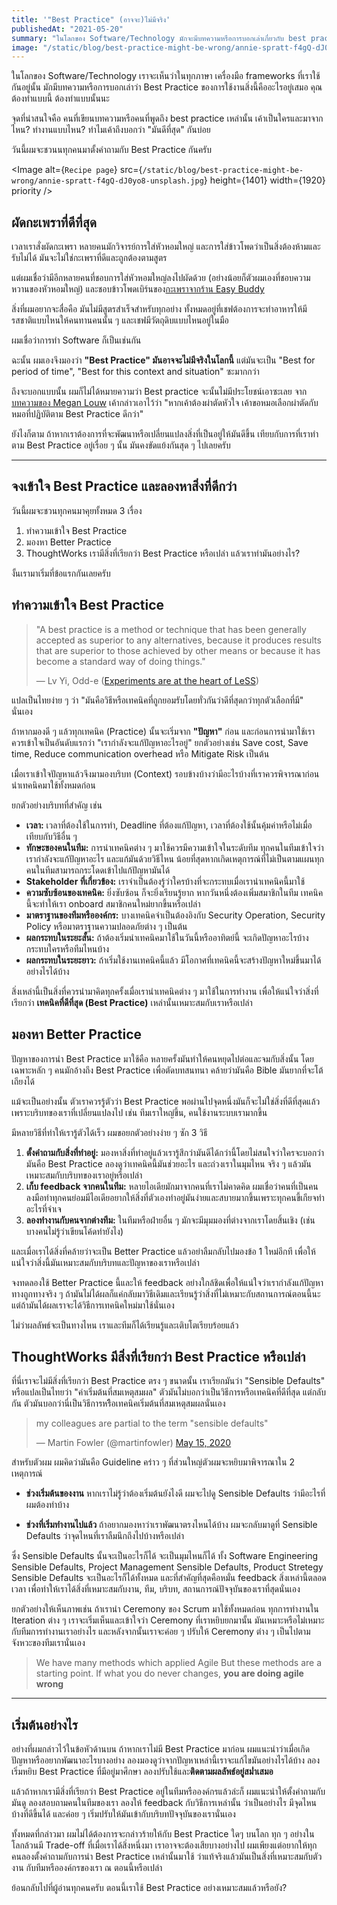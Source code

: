 ```yaml
---
title: '"Best Practice" (อาจจะ)ไม่มีจริง'
publishedAt: "2021-05-20"
summary: "ในโลกของ Software/Technology มักจะมีบทความหรือการบอกเล่าเกี่ยวกับ best practice จุดที่น่าสนใจคือ คนที่เขียนบทความเหล่านั้นหรือคนที่พูด best practice เหล่านั้น เค้าเป็นใคร? มาจากไหน? ทำงานแบบไหน? ทำไมมาถึงบอกว่า มันดีที่สุด"
image: "/static/blog/best-practice-might-be-wrong/annie-spratt-f4gQ-dJ0yo8-unsplash.jpg"
---
```


ในโลกของ Software/Technology เราจะเห็นว่าในทุกภาษา เครื่องมือ frameworks ที่เราใช้กันอยู่นั้น
มักมีบทความหรือการบอกเล่าว่า Best Practice ของการใช้งานสิ่งนี้คืออะไรอยู่เสมอ คุณต้องทำแบบนี้ ต้องทำแบบนั้นนะ

จุดที่น่าสนใจคือ คนที่เขียนบทความหรือคนที่พูดถึง best practice เหล่านั้น เค้าเป็นใครและมาจากไหน? ทำงานแบบไหน? ทำไมเค้าถึงบอกว่า "มันดีที่สุด" กันบ่อย

วันนี้ผมจะชวนนทุกคนมาตั้งคำถามกับ Best Practice กันครับ

<Image
  alt={`Recipe page`}
  src={`/static/blog/best-practice-might-be-wrong/annie-spratt-f4gQ-dJ0yo8-unsplash.jpg`}
  height={1401}
  width={1920}
  priority
/>

## ผัดกะเพราที่ดีที่สุด

เวลาเราสั่งผัดกะเพรา หลายคนมักวิจารย์การใส่หัวหอมใหญ่ และการใส่ข้าวโพดว่าเป็นสิ่งต้องห้ามและรับไม่ได้ มันจะไม่ใช่กะเพราที่ดีและถูกต้องตามสูตร

แต่ผมเชื่อว่ามีอีกหลายคนที่ชอบการใส่หัวหอมใหญ่ลงไปผัดด้วย (อย่างน้อยก็ตัวผมเองที่ชอบความหวานของหัวหอมใหญ่) และชอบข้าวโพดเบิร์นของ[กะเพราจากร้าน Easy Buddy](https://thestandard.co/easy-buddy/)

สิ่งที่ผมอยากจะสื่อคือ มันไม่มีสูตรสำเร็จสำหรับทุกอย่าง ทั้งหมดอยู่ที่เชฟต้องการจะทำอาหารให้มีรสชาติแบบไหนให้คนทานคนนั้น ๆ และเชฟมีวัตถุดิบแบบไหนอยู่ในมือ

ผมเชื่อว่าการทำ Software ก็เป็นเช่นกัน

ฉะนั้น ผมเองจึงมองว่า **"Best Practice" มันอาจจะไม่มีจริงในโลกนี้** แต่มันจะเป็น "Best for period of time", "Best for this context and situation" ซะมากกว่า

ถึงจะบอกแบบนั้น ผมก็ไม่ได้หมายความว่า Best practice จะนั้นไม่มีประโยชน์เอาซะเลย จาก[บทความของ Megan Louw](https://www.thoughtworks.com/insights/blog/four-ways-kill-best-practice) เค้ากล่าวเอาไว้ว่า "หากเค้าต้องผ่าตัดหัวใจ เค้าขอหมอเลือกผ่าตัดกับหมอที่ปฏิบัติตาม Best Practice ดีกว่า"

ยังไงก็ตาม ถ้าหากเราต้องการที่จะพัฒนาหรือเปลี่ยนแปลงสิ่งที่เป็นอยู่ให้มันดีขึ้น เทียบกับการที่เราทำตาม Best Practice อยู่เรื่อย ๆ นั้น มันคงขัดแย้งกันสุด ๆ ไปเลยครับ

---

## จงเข้าใจ Best Practice และลองหาสิ่งที่ดีกว่า

วันนี้ผมจะชวนทุกคนมาคุยทั้งหมด 3 เรื่อง

1. ทำความเข้าใจ Best Practice
2. มองหา Better Practice
3. ThoughtWorks เรามีสิ่งที่เรียกว่า Best Practice หรือเปล่า แล้วเราทำมันอย่างไร?

งั้นเรามาเริ่มที่ข้อแรกกันเลยครับ

## ทำความเข้าใจ Best Practice

> "A best practice is a method or technique that has been generally accepted
> as superior to any alternatives, because it produces results that are superior
> to those achieved by other means or because it has become a standard way of doing
> things."
>
> — Lv Yi, Odd-e ([Experiments are at the heart of LeSS](https://blog.odd-e.com/yilv/2020/12/experiments-are-at-the-heart-of-less.html))

แปลเป็นไทยง่าย ๆ ว่า "มันคือวิธีหรือเทคนิคที่ถูกยอมรับโดยทั่วกันว่าดีที่สุดกว่าทุกตัวเลือกที่มี" นั่นเอง

ถ้าหากมองดี ๆ แล้วทุกเทคนิค (Practice) นั้นจะเริ่มจาก **"ปัญหา"** ก่อน และก่อนการนำมาใช้เราควรเข้าใจเป็นอันดับแรกว่า "เรากำลังจะแก้ปัญหาอะไรอยู่" ยกตัวอย่างเช่น Save cost, Save time, Reduce communication overhead หรือ Mitigate Risk เป็นต้น

เมื่อเราเข้าใจปัญหาแล้วจึงมามองบริบท (Context) รอบข้างบ้างว่ามีอะไรบ้างที่เราควรพิจารณาก่อนนำเทคนิคมาใช้ทั้งหมดก่อน

ยกตัวอย่างบริบทที่สำคัญ เช่น

- **เวลา:** เวลาที่ต้องใช้ในการทำ, Deadline ที่ต้องแก้ปัญหา, เวลาที่ต้องใช้นั้นคุ้มค่าหรือไม่เมื่อเทียบกับวิธีอื่น ๆ
- **ทักษะของคนในทีม:** การนำเทคนิคต่าง ๆ มาใช้ควรมีความเข้าใจในระดับทีม ทุกคนในทีมเข้าใจว่าเรากำลังจะแก้ปัญหาอะไร และแก้มันด้วยวิธีไหน น้อยที่สุดหากเกิดเหตุการณ์ที่ไม่เป็นตามแผนทุกคนในทีมสามารถกระโดดเข้าไปแก้ปัญหามันได้
- **Stakeholder ที่เกี่ยวข้อง:** เราจำเป็นต้องรู้ว่าใครบ้างที่จะกระทบเมื่อเรานำเทคนิคนี้มาใช้
- **ความซับซ้อนของเทคนิค:** ยิ่งซับซ้อน ก็จะยิ่งเรียนรู้ยาก หากวันหนึ่งต้องเพิ่มสมาชิกในทีม เทคนิคนี้จะทำให้เรา onboard สมาชิกคนใหม่ยากขึ้นหรือเปล่า
- **มาตราฐานของทีมหรือองค์กร:** บางเทคนิคจำเป็นต้องอิงกับ Security Operation, Security Policy หรือมาตราฐานความปลอดภัยต่าง ๆ เป็นต้น
- **ผลกระทบในระยะสั้น:** ถ้าต้องเริ่มนำเทคนิคมาใช้ในวันนี้หรืออาทิตย์นี้ จะเกิดปัญหาอะไรบ้าง กระทบใครหรือทีมไหนบ้าง
- **ผลกระทบในระยะยาว:** ถ้าเริ่มใช้งานเทคนิคนี้แล้ว มีโอกาศที่เทคนิคนี้จะสร้างปัญหาใหม่ขึ้นมาได้อย่างไรได้บ้าง

สิ่งเหล่านี้เป็นสิ่งที่ควรนำมาคิดทุกครั้งเมื่อเรานำเทคนิคต่าง ๆ มาใช้ในการทำงาน เพื่อให้แน่ใจว่าสิ่งที่เรียกว่า **เทคนิคที่ดีที่สุด (Best Practice)** เหล่านั้นเหมาะสมกับเราหรือเปล่า

## มองหา Better Practice

ปัญหาของการนำ Best Practice มาใช้คือ หลายครั้งมันทำให้คนหยุดไปต่อและจมกับสิ่งนั้น โดยเฉพาะหลัก ๆ คนมักอ้างถึง Best Practice เพื่อตัดบทสนทนา
คล้ายว่ามันคือ Bible มันยากที่จะโต้เถียงได้

แม้จะเป็นอย่างนั้น ตัวเราควรรู้ตัวว่า Best Practice พอผ่านไปจุดหนึ่งมันก็จะไม่ใช่สิ่งที่ดีที่สุดแล้ว เพราะบริบทของเราที่เปลี่ยนแปลงไป เช่น ทีมเราใหญ่ขึ้น, คนใช้งานระบบเรามากขึ้น

มีหลายวิธีที่ทำให้เรารู้ตัวได้เร็ว ผมขอยกตัวอย่างง่าย ๆ ซัก 3 วิธี

1. **ตั้งคำถามกับสิ่งที่ทำอยู่:** มองหาสิ่งที่ทำอยู่แล้วเรารู้สึกว่ามันดีได้กว่านี้โดยไม่สนใจว่าใครจะบอกว่ามันคือ Best Practice ลองดูว่าเทคนิคนี้มันช่วยอะไร และถ่วงเราในมุมไหน จริง ๆ แล้วมันเหมาะสมกับบริบทของเราอยู่หรือเปล่า
2. **เก็บ feedback จากคนในทีม:** หลายไอเดียมักมาจากคนที่เราไม่คาดคิด ผมเชื่อว่าคนที่เป็นคนลงมือทำทุกคนย่อมมีไอเดียอยากให้สิ่งที่ตัวเองทำอยู่มันง่ายและสบายมากขึ้นเพราะทุกคนขี้เกียจทำอะไรที่จำเจ
3. **ลองทำงานกับคนจากต่างทีม:** ในทีมหรือฝ่ายอื่น ๆ มักจะมีมุมมองที่ต่างจากเราโดยสิ้นเชิง (เช่น บางคนไม่รู้ว่าเขียนโค้ดทำยังไง)

และเมื่อเราได้สิ่งที่คล้ายว่าจะเป็น Better Practice แล้วอย่าลืมกลับไปมองข้อ 1 ใหม่อีกที เพื่อให้แน่ใจว่าสิ่งนี้มันเหมาะสมกับบริบทและปัญหาของเราหรือเปล่า

จงทดลองใช้ Better Practice นี้และให้ feedback อย่างใกล้ชิดเพื่อให้แน่ใจว่าเรากำลังแก้ปัญหาทางถูกทางจริง ๆ ถ้ามันไม่ได้ผลก็แค่กลับมาวิธีเดิมและเรียนรู้ว่าสิ่งที่ไม่เหมาะกับสถานการณ์ตอนนี้นะ แต่ถ้ามันได้ผลเราจะได้วิธีการเทคนิคใหม่มาใช้นั่นเอง

ไม่ว่าผลลัพธ์จะเป็นทางไหน เราและทีมก็ได้เรียนรู้และเติบโตเรียบร้อยแล้ว

## ThoughtWorks มีสิ่งที่เรียกว่า Best Practice หรือเปล่า

ที่นี่เราจะไม่มีสิ่งที่เรียกว่า Best Practice ตรง ๆ ขนาดนั้น เราเรียกมันว่า "Sensible Defaults" หรือแปลเป็นไทยว่า "ค่าเริ่มต้นที่สมเหตุสมผล" ตัวมันไม่บอกว่าเป็นวิธีการหรือเทคนิคที่ดีที่สุด แต่กลับกัน ตัวมันบอกว่านี่เป็นวิธีการหรืิอเทคนิคเริ่มต้นที่สมเหตุสมผลนั่นเอง

<blockquote class="twitter-tweet">
  <p lang="en" dir="ltr">
    my colleagues are partial to the term &quot;sensible defaults&quot;
  </p>
  &mdash; Martin Fowler (@martinfowler)
  <a href="https://twitter.com/martinfowler/status/1261304977978535939?ref_src=twsrc%5Etfw">
    May 15, 2020
  </a>
</blockquote>
<script
  async
  src="https://platform.twitter.com/widgets.js"
  charset="utf-8"
></script>

สำหรับตัวผม ผมคิดว่ามันคือ Guideline คร่าว ๆ ที่ส่วนใหญ่ตัวผมจะหยิบมาพิจารณาใน 2 เหตุการณ์

- **ช่วงเริ่มต้นของงาน** หากเราไม่รู้ว่าต้องเริ่มต้นยังไงดี ผมจะไปดู Sensible Defaults ว่ามีอะไรที่ผมต้องทำบ้าง

- **ช่วงที่เริ่มทำงานไปแล้ว** ถ้าอยากมองหาว่าเราพัฒนาตรงไหนได้บ้าง ผมจะกลับมาดูที่ Sensible Defaults ว่าจุดไหนที่เราลืมนึกถึงไปบ้างหรือเปล่า

ซึ่ง Sensible Defaults นั้นจะเป็นอะไรก็ได้ จะเป็นมุมไหนก็ได้ ทั้ง ​Software Engineering Sensible Defaults, Project Management Sensible Defaults, Product Stretegy Sensible Defaults จะเป็นอะไรก็ได้ทั้งหมด
และที่สำคัญที่สุดคือหมั่น feedback สิ่งเหล่านี้ตลอดเวลา เพื่อทำให้เราได้สิ่งที่เหมาะสมกับงาน, ทีม, บริบท, สถานการณ์ปัจจุบันของเราที่สุดนั่นเอง

ยกตัวอย่างให้เห็นภาพเช่น ถ้าเรานำ Ceremony ของ Scrum มาใช้ทั้งหมดก่อน ทุกการทำงานใน Iteration ต่าง ๆ เราจะเริ่มเห็นและเข้าใจว่า Ceremony ที่เราหยิบยกมานั้น
มันเหมาะหรือไม่เหมาะกับทีมการทำงานเราอย่างไร และหลังจากนั้นเราจะค่อย ๆ ปรับให้ Ceremony ต่าง ๆ เป็นไปตามจังหวะของทีมเรานั่นเอง

> We have many methods which applied Agile
> But these methods are a starting point. If what you do never changes, **you are doing agile wrong**

---

## เริ่มต้นอย่างไร

อย่างที่ผมกล่าวไว้ในข้อหัวด้านบน ถ้าหากเราไม่มี Best Practice มาก่อน ผมแนะนำว่าเมื่อเกิดปัญหาหรืออยากพัฒนาอะไรบางอย่าง ลองมองดูว่าจากปัญหาเหล่านี้เราจะแก้ไขมันอย่างไรได้บ้าง ลองเริ่มหยิบ Best Practice ที่มีอยู่มาศึกษา ลองปรับใช้และ**ติดตามผลลัพธ์อยู่สม่ำเสมอ**

แล้วถ้าหากเรามีสิ่งที่เรียกว่า Best Practice อยู่ในทีมหรือองค์กรแล้วล่ะก็ ผมแนะนำให้ตั้งคำถามกับมันดู ลองสอบถามคนในทีมของเรา ลองให้ feedback กับวิธีการเหล่านั้น
ว่าเป็นอย่างไร มีจุดไหนบ้างที่ดีขึ้นได้ และค่อย ๆ เริ่มปรับให้มันเข้ากับบริบทปัจจุบันของเรานั่นเอง

ทั้งหมดที่กล่าวมา ผมไม่ได้ต้องการจะกล่าวร้ายให้กับ Best Practice ใดๆ บนโลก ทุก ๆ อย่างในโลกล้วนมี Trade-off ที่เมื่อเราได้สิ่งหนึ่งมา เราอาจจะต้องเสียบางอย่างไป
ผมเพียงแต่อยากให้ทุกคนลองตั้งคำถามกับการนำ Best Practice เหล่านั้นมาใช้
ว่าแท้จริงแล้วมันเป็นสิ่งที่เหมาะสมกับตัวงาน กับทีมหรือองค์กรของเรา ณ ตอนนี้หรือเปล่า

ย้อนกลับไปที่ผู้อ่านทุกคนครับ ตอนนี้เราใช้ Best Practice อย่างเหมาะสมแล้วหรือยัง?
